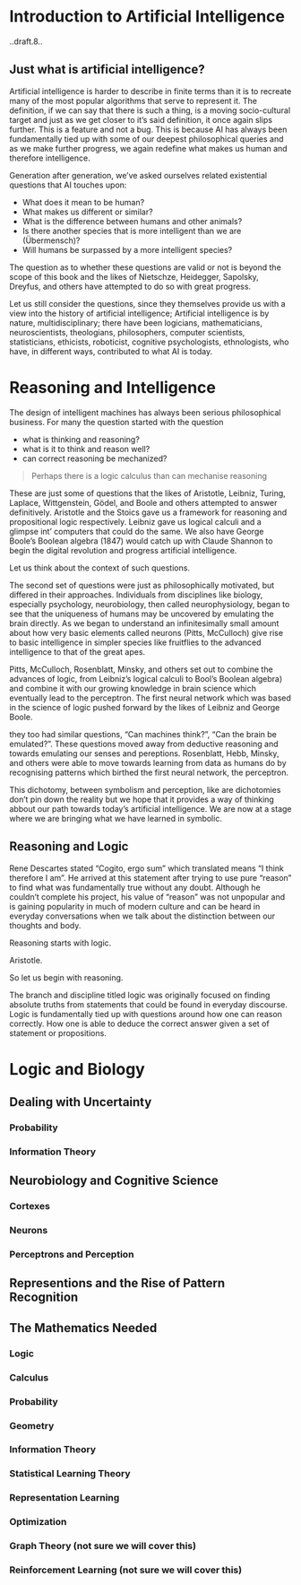 # Introduction to Artificial Intelligence {#intro}
..draft.8..

## Just what is artificial intelligence?

Artificial intelligence is harder to describe in finite terms than it is to recreate many of the most popular algorithms that serve to represent it. The definition, if we can say that there is such a thing, is a moving socio-cultural target and just as we get closer to it's said definition, it once again slips further. This is a feature and not a bug. This is because AI has always been fundamentally tied up with some of our deepest philosophical queries and as we make further progress, we again redefine what makes us human and therefore intelligence. 

Generation after generation, we've asked ourselves related existential questions that AI touches upon:

- What does it mean to be human? 
- What makes us different or similar?
- What is the difference between humans and other animals?
- Is there another species that is more intelligent than we are (Übermensch)?
- Will humans be surpassed by a more intelligent species?


The question as to whether these questions are valid or not is beyond the scope of this book and the likes of Nietschze, Heidegger, Sapolsky, Dreyfus, and others have attempted to do so with great progress.

Let us still consider the questions, since they themselves  provide us with a view into the history of artificial intelligence; Artificial intelligence is by nature, multidisciplinary; there have been logicians, mathematicians, neuroscientists, theologians, philosophers, computer scientists, statisticians, ethicists, roboticist, cognitive psychologists, ethnologists, who have, in different ways, contributed to what AI is today. 

# Reasoning and Intelligence

The design of intelligent machines has always been serious philosophical business. For many the question started with the question 

- what is thinking and reasoning? 
- what is it to think and reason well?
- can correct reasoning be mechanized?

> Perhaps there is a logic calculus than can mechanise reasoning

These are just some of questions that the likes of Aristotle, Leibniz, Turing, Laplace, Wittgenstein, Gödel, and Boole and others attempted to answer definitively. Aristotle and the Stoics gave us a framework for reasoning and propositional logic respectively. Leibniz gave us logical calculi and a glimpse int' computers that could do the same. We also have George Boole's Boolean algebra (1847) would catch up with Claude Shannon to begin the digital revolution and progress artificial intelligence.

Let us think about the context of such questions. 

The second set of questions were just as philosophically motivated, but differed in their approaches. Individuals from disciplines like biology, especially psychology, neurobiology, then called neurophysiology, began to see that the uniqueness of humans may be uncovered by emulating the brain directly. As we began to understand an infinitesimally small amount about how very basic elements called neurons (Pitts, McCulloch) give rise to basic intelligence in simpler species like fruitflies to the advanced intelligence to that of the great apes.

Pitts, McCulloch, Rosenblatt, Minsky, and others set out to combine the advances of logic, from Leibniz's logical calculi to Bool's Boolean algebra) and combine it with our growing knowledge in brain science which eventually lead to the perceptron. The first neural network which was based in the science of logic pushed forward by the likes of Leibniz and George Boole.



 they too had similar questions, "Can machines think?", "Can the brain be emulated?". These questions moved away from deductive reasoning and towards emulating our senses and pereptions. Rosenblatt, Hebb, Minsky, and others were able to move towards learning from data as humans do by recognising patterns which birthed the first neural network, the perceptron. 

This dichotomy, between symbolism and perception, like are dichotomies don't pin down the reality but we hope that it provides a way of thinking abbout our path towards today's artificial intelligence. We are now at a stage where we are bringing what we have learned in symbolic.

## Reasoning and Logic
Rene Descartes stated "Cogito, ergo sum" which translated means "I think therefore I am". He arrived at this statement after trying to use pure "reason" to find what was fundamentally true without any doubt. Although he couldn't complete his project, his value of "reason" was not unpopular and is gaining popularity in much of modern culture and can be heard in everyday conversations when we talk about the distinction between our thoughts and body. 

Reasoning starts with logic. 

Aristotle.

So let us begin with reasoning.

The branch and discipline titled logic was originally focused on finding absolute truths from statements that could be found in everyday discourse. Logic is fundamentally tied up with questions around how one can reason correctly. How one is able to deduce the correct answer given a set of statement or propositions.

# Logic and Biology

## Dealing with Uncertainty

### Probability
### Information Theory

## Neurobiology and Cognitive Science
### Cortexes
### Neurons

### Perceptrons and Perception

## Representions and the Rise of Pattern Recognition

## The Mathematics Needed

### Logic
### Calculus
### Probability
### Geometry
### Information Theory
### Statistical Learning Theory
### Representation Learning
### Optimization
### Graph Theory (not sure we will cover this)
### Reinforcement Learning (not sure we will cover this)


